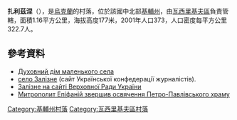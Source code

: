 {{coord|50|12|2|N|30|21|11|E|scale:30000|display=title}}

'''扎利茲涅'''（{{lang-uk|Залізне}}），是[[烏克蘭|烏克蘭]]的村落，位於該國中北部[[基輔州|基輔州]]，由[[瓦西里基夫區|瓦西里基夫區]]負責管轄，面積1.16平方公里，海拔高度177米，2001年人口373，人口密度每平方公里322.7人。

==參考資料==
*[http://treasury.gov.ua/main/uk/publish/article/277765 Духовний дім маленького села]{{Dead link|date=2019年6月 |bot=InternetArchiveBot |fix-attempted=yes }}
* [https://web.archive.org/web/20170420062039/http://who-is-who.ua/main/bookmaket/msukuivshuna11/11/57.html село Залізне] (сайт Української конфедерації журналістів).
* [http://gska2.rada.gov.ua/pls/z7502/A005?rf7571=15453 Залізне на сайті Верховної Ради України]{{dead link|date=2017年12月 |bot=InternetArchiveBot |fix-attempted=yes }}
* [http://www.cerkva.info/en/news/diocese-of-kyiv/7150.html Митрополит Епіфаній звершив освячення Петро-Павлівського храму] {{Wayback|url=http://www.cerkva.info/en/news/diocese-of-kyiv/7150.html |date=20160308003510 }}

{{DEFAULTSORT:Залізне}}
[[Category:基輔州村落|Category:基輔州村落]]
[[Category:瓦西里基夫區村落|Category:瓦西里基夫區村落]]


{{Kiev-geo-stub}}